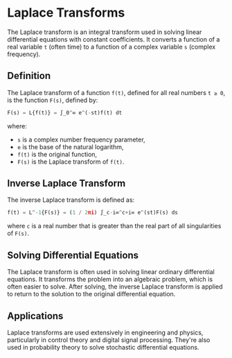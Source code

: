 # Laplace Transforms

The Laplace transform is an integral transform used in solving linear differential equations with constant coefficients. It converts a function of a real variable `t` (often time) to a function of a complex variable `s` (complex frequency).

## Definition

The Laplace transform of a function `f(t)`, defined for all real numbers `t ≥ 0`, is the function `F(s)`, defined by:
```python
F(s) = L{f(t)} = ∫_0^∞ e^(-st)f(t) dt
```
where:
- `s` is a complex number frequency parameter,
- `e` is the base of the natural logarithm,
- `f(t)` is the original function,
- `F(s)` is the Laplace transform of `f(t)`.

## Inverse Laplace Transform

The inverse Laplace transform is defined as:
```python
f(t) = L^-1{F(s)} = (1 / 2πi) ∫_c-i∞^c+i∞ e^(st)F(s) ds
```
where `c` is a real number that is greater than the real part of all singularities of `F(s)`.

## Solving Differential Equations

The Laplace transform is often used in solving linear ordinary differential equations. It transforms the problem into an algebraic problem, which is often easier to solve. After solving, the inverse Laplace transform is applied to return to the solution to the original differential equation.

## Applications

Laplace transforms are used extensively in engineering and physics, particularly in control theory and digital signal processing. They're also used in probability theory to solve stochastic differential equations.
